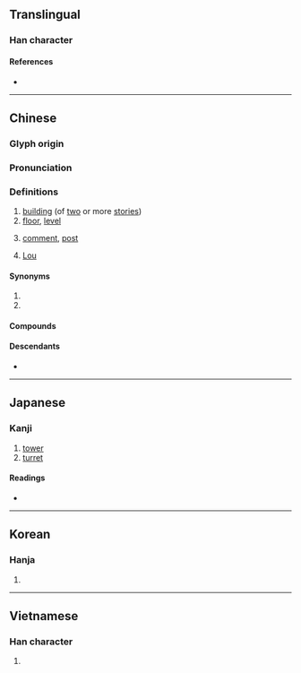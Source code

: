 {{also|楼}}
{{character info/new}}
==Translingual==
{{ja-forms|[[楼]]|[[楼]]|樓}}

===Han character===
{{Han char|rn=75|rad=木|as=11|sn=15|four=45944|canj=DLWV|ids=⿰木婁}}

====References====
* {{Han ref|kx=0549.310|dkj=15430|dj=0937.240|hdz=21279.040|uh=6A13|ud=27155|bh=BCD3|bd=48339}}

----

==Chinese==
{{zh-forms|s=楼|alt=𣏥-nonstandard}}

===Glyph origin===
{{Han etym}}

===Pronunciation===
{{zh-pron
|m=lóu
|c=lau4,lau4-2
|h=pfs=lèu
|mn=qz:liô/xm,zz:lô͘/lâu
|mn_note=liô/lô͘ - literary; lâu - vernacular
|mn-t=lao5
|w=3leu
|ma=y
|mc=y
|oc=y
|cat=n,cl,pn
}}

===Definitions===
{{zh-hanzi}}

# [[building]] (of [[two]] or more [[stories]])
# [[floor]], [[level]] {{zh-mw|層}}
#: {{zh-x|那個 房子 有 三 層 樓。|That house has three '''floors'''.}}
# [[comment]], [[post]]
#: {{zh-x|9 樓|'''comment''' #9}}
#: {{zh-x|樓主|OP}}
# {{surname|lang=zh}} [[Lou]]

====Synonyms====
# {{zh-l|層}}
# {{zh-l|樓層}}

====Compounds====
{{zh-der|樓板|樓層|樓道|樓頂|樓房|樓閣|樓上|樓臺|樓梯|樓下|大樓|亭臺樓閣|北固樓|南樓詠謔|平地樓臺|岑樓齊末|城樓|彩樓配|上樓|吊樓|下樓|岳陽樓|岑樓|層樓|墜樓|寫字樓|十二樓|居民樓|妝樓|崗樓|山樓|人去樓空|寶釵樓|寸木岑樓|危樓|樓櫓|玉樓金闕|暗樓子|樓船|秦樓謝館|樓中樓|玉樓赴召|樓窗|望樓車|拜經樓|登樓|樓閣亭臺|海樓|玉樓金閣|摩天樓|煙雨樓|楚館秦樓|樓子|樵樓|牌樓|白門樓|戍樓|樓羅|明樓|明遠樓|摘星樓|樓宇|空中樓閣|樓臺會|皕宋樓|秦樓楚館|秦樓|樊樓|玉樓|氣樓|樓車|洋樓|碉樓|摩天大樓|江樓|歌樓舞館|望樓|畫閣朱樓|瓊瑤樓閣|瓊樓玉宇|樓臺亭閣|玉樓金殿|玉樓春|白玉樓|朱閣青樓|栝樓|更上層樓|樓蘭晉簡|燕子樓|海市蜃樓|更樓|登樓望闕|樓蘭|炮樓|樓底下|畫樓|樓庫|敵樓|金粉樓臺|蜃樓|赤崁樓|過街樓|背山起樓|紅粉青樓|門樓|茶樓|迷樓|綵牌樓|近水樓臺|重樓|蜃樓海市|跑樓|角樓|青樓|莒光樓|龍樓|鼓樓|黃樓|閣樓|頂樓|鸛雀樓|鴿樓|鴛鴦樓|鳳閣龍樓|鳳去秦樓|鳳去樓空|酒樓|高樓大廈|驛樓|騎樓|門樓子|翠樓|離樓|金谷墮樓|譙樓|赤嵌樓|鐘樓|銀樓|金樓子|粉妝樓|船樓|花粉樓|黃鶴樓|紅樓|紅樓夢|著腳書樓|箭樓|舞榭歌樓|綵樓}}

====Descendants====
* {{desc|th|เหลา||restaurant|bor=1}}

{{zh-cat|Beginning}}

----

==Japanese==
{{ja-kanji forms|楼|樓}}

===Kanji===
{{ja-kanji|grade=|rs=木11|shin=楼}}

# [[tower]]
# [[turret]]

====Readings====
* {{ja-readings|on=[[ろう]] (rō)|kun=[[たかどの]] (takadono)}}

----

==Korean==

===Hanja===
{{ko-hanja|hangeul=[[루]]>[[누]]|eumhun=|mr=ru>nu|y=lwu>nwu}}

# {{defn|lang=ko|sort=木11}}

----

==Vietnamese==

===Han character===
{{vi-hantu|[[lầu]], [[lâu]]|rs=木11}}

# {{defn|lang=vi|sort=木11}}